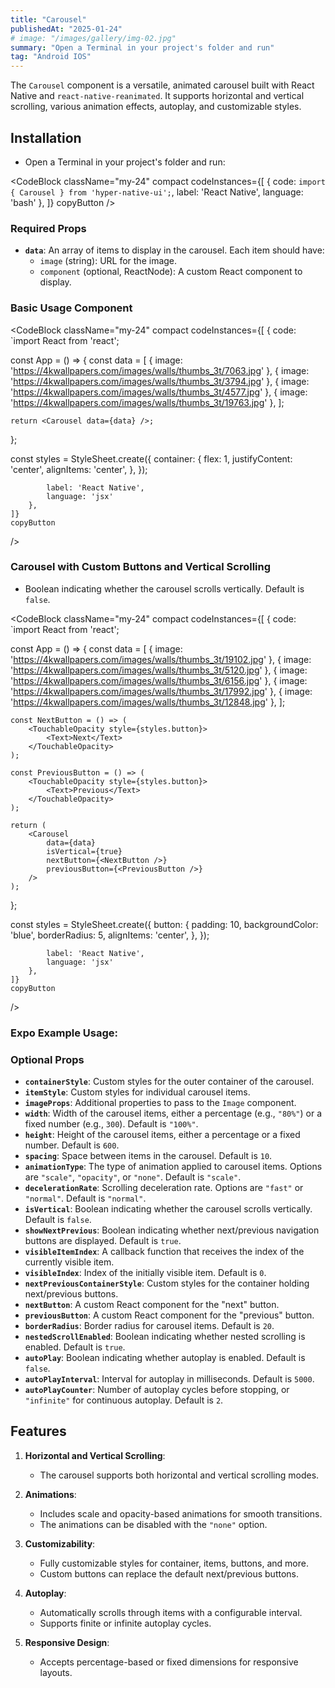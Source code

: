 ```yaml
---
title: "Carousel"
publishedAt: "2025-01-24"
# image: "/images/gallery/img-02.jpg"
summary: "Open a Terminal in your project's folder and run"
tag: "Android IOS"
---
```

The `Carousel` component is a versatile, animated carousel built with React Native and `react-native-reanimated`. It supports horizontal and vertical scrolling, various animation effects, autoplay, and customizable styles.
## Installation

* Open a Terminal in your project's folder and run:


<CodeBlock className="my-24"
    compact
    codeInstances={[
        {
            code: `import { Carousel } from 'hyper-native-ui';`,
            label: 'React Native',
            language: 'bash'
        },
    ]}
    copyButton
/>


### Required Props

- **`data`**: An array of items to display in the carousel. Each item should have:
  - `image` (string): URL for the image.
  - `component` (optional, ReactNode): A custom React component to display.

### Basic Usage Component

<CodeBlock className="my-24"
    compact
    codeInstances={[
        {
            code: `import React from 'react';

const App = () => {
    const data = [
    { image: 'https://4kwallpapers.com/images/walls/thumbs_3t/7063.jpg' },
    { image: 'https://4kwallpapers.com/images/walls/thumbs_3t/3794.jpg' },
    { image: 'https://4kwallpapers.com/images/walls/thumbs_3t/4577.jpg' },
    { image: 'https://4kwallpapers.com/images/walls/thumbs_3t/19763.jpg' },
    ];

    return <Carousel data={data} />;
};

const styles = StyleSheet.create({
    container: {
        flex: 1,
        justifyContent: 'center',
        alignItems: 'center',
    },
});

            label: 'React Native',
            language: 'jsx'
        },
    ]}
    copyButton
/>

### Carousel with Custom Buttons and Vertical Scrolling
* Boolean indicating whether the carousel scrolls vertically. Default is `false`.

<CodeBlock className="my-24"
    compact
    codeInstances={[
        {
            code: `import React from 'react';

const App = () => {
   const data = [
    { image: 'https://4kwallpapers.com/images/walls/thumbs_3t/19102.jpg' },
    { image: 'https://4kwallpapers.com/images/walls/thumbs_3t/5120.jpg' },
    { image: 'https://4kwallpapers.com/images/walls/thumbs_3t/6156.jpg' },
    { image: 'https://4kwallpapers.com/images/walls/thumbs_3t/17992.jpg' },
    { image: 'https://4kwallpapers.com/images/walls/thumbs_3t/12848.jpg' },
    ];

    const NextButton = () => (
        <TouchableOpacity style={styles.button}>
            <Text>Next</Text>
        </TouchableOpacity>
    );

    const PreviousButton = () => (
        <TouchableOpacity style={styles.button}>
            <Text>Previous</Text>
        </TouchableOpacity>
    );

    return (
        <Carousel
            data={data}
            isVertical={true}
            nextButton={<NextButton />}
            previousButton={<PreviousButton />}
        />
    );
};

const styles = StyleSheet.create({
    button: {
        padding: 10,
        backgroundColor: 'blue',
        borderRadius: 5,
        alignItems: 'center',
    },
});

            label: 'React Native',
            language: 'jsx'
        },
    ]}
    copyButton
/>


### **Expo Example Usage:**
<div 
data-snack-id="@akashmondal0/carousel-hyper-native-ui" 
data-snack-platform="web" 
data-snack-preview="true" 
data-snack-theme="dark" 
style={{
  "overflow":"hidden",
  "background":"#0C0D0E",
  "border":"1px solid var(--color-border)",
  "borderRadius":"4px",
  "height":"505px",
  "width":"100%"
}}></div>
<script async src="https://snack.expo.dev/embed.js"></script>

### Optional Props

- **`containerStyle`**: Custom styles for the outer container of the carousel.
- **`itemStyle`**: Custom styles for individual carousel items.
- **`imageProps`**: Additional properties to pass to the `Image` component.
- **`width`**: Width of the carousel items, either a percentage (e.g., `"80%"`) or a fixed number (e.g., `300`). Default is `"100%"`.
- **`height`**: Height of the carousel items, either a percentage or a fixed number. Default is `600`.
- **`spacing`**: Space between items in the carousel. Default is `10`.
- **`animationType`**: The type of animation applied to carousel items. Options are `"scale"`, `"opacity"`, or `"none"`. Default is `"scale"`.
- **`decelerationRate`**: Scrolling deceleration rate. Options are `"fast"` or `"normal"`. Default is `"normal"`.
- **`isVertical`**: Boolean indicating whether the carousel scrolls vertically. Default is `false`.
- **`showNextPrevious`**: Boolean indicating whether next/previous navigation buttons are displayed. Default is `true`.
- **`visibleItemIndex`**: A callback function that receives the index of the currently visible item.
- **`visibleIndex`**: Index of the initially visible item. Default is `0`.
- **`nextPreviousContainerStyle`**: Custom styles for the container holding next/previous buttons.
- **`nextButton`**: A custom React component for the "next" button.
- **`previousButton`**: A custom React component for the "previous" button.
- **`borderRadius`**: Border radius for carousel items. Default is `20`.
- **`nestedScrollEnabled`**: Boolean indicating whether nested scrolling is enabled. Default is `true`.
- **`autoPlay`**: Boolean indicating whether autoplay is enabled. Default is `false`.
- **`autoPlayInterval`**: Interval for autoplay in milliseconds. Default is `5000`.
- **`autoPlayCounter`**: Number of autoplay cycles before stopping, or `"infinite"` for continuous autoplay. Default is `2`.

## Features

1. **Horizontal and Vertical Scrolling**:
   - The carousel supports both horizontal and vertical scrolling modes.

2. **Animations**:
   - Includes scale and opacity-based animations for smooth transitions.
   - The animations can be disabled with the `"none"` option.

3. **Customizability**:
   - Fully customizable styles for container, items, buttons, and more.
   - Custom buttons can replace the default next/previous buttons.

4. **Autoplay**:
   - Automatically scrolls through items with a configurable interval.
   - Supports finite or infinite autoplay cycles.

5. **Responsive Design**:
   - Accepts percentage-based or fixed dimensions for responsive layouts.